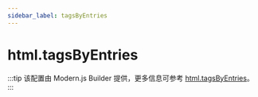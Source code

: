 ```yaml
---
sidebar_label: tagsByEntries
---
```


# html.tagsByEntries

:::tip
该配置由 Modern.js Builder 提供，更多信息可参考 [html.tagsByEntries](https://modernjs.dev/builder/api/config-html.html#html-tagsbyentries)。
:::


<Main />
